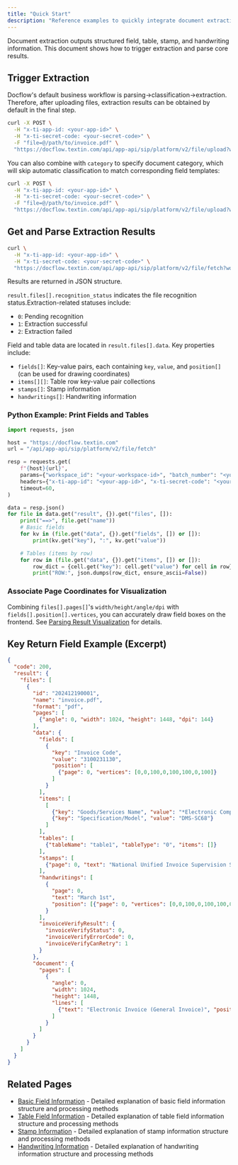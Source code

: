 ```yaml
---
title: "Quick Start"
description: "Reference examples to quickly integrate document extraction functionality with APIs"
---
```


Document extraction outputs structured field, table, stamp, and handwriting information. This document shows how to trigger extraction and parse core results.

## Trigger Extraction

Docflow's default business workflow is parsing-\>classification-\>extraction.\
Therefore, after uploading files, extraction results can be obtained by default in the final step.

<CodeGroup>

```bash curl icon=terminal wrap
curl -X POST \
  -H "x-ti-app-id: <your-app-id>" \
  -H "x-ti-secret-code: <your-secret-code>" \
  -F "file=@/path/to/invoice.pdf" \
  "https://docflow.textin.com/api/app-api/sip/platform/v2/file/upload?workspace_id=<your-workspace-id>&batch_number=<your-batch-number>"
```

</CodeGroup>

You can also combine with `category` to specify document category, which will skip automatic classification to match corresponding field templates:

<CodeGroup>

```bash curl icon=terminal wrap
curl -X POST \
  -H "x-ti-app-id: <your-app-id>" \
  -H "x-ti-secret-code: <your-secret-code>" \
  -F "file=@/path/to/invoice.pdf" \
  "https://docflow.textin.com/api/app-api/sip/platform/v2/file/upload?workspace_id=<your-workspace-id>&category=invoice"
```

</CodeGroup>

## Get and Parse Extraction Results

<CodeGroup>

```bash curl icon=terminal wrap
curl \
  -H "x-ti-app-id: <your-app-id>" \
  -H "x-ti-secret-code: <your-secret-code>" \
  "https://docflow.textin.com/api/app-api/sip/platform/v2/file/fetch?workspace_id=<your-workspace-id>&batch_number=<your-batch-number>"
```

</CodeGroup>

Results are returned in JSON structure.

`result.files[].recognition_status` indicates the file recognition status.Extraction-related statuses include:

- `0`: Pending recognition
- `1`: Extraction successful
- `2`: Extraction failed

Field and table data are located in `result.files[].data`. Key properties include:

- `fields[]`: Key-value pairs, each containing `key`, `value`, and `position[]` (can be used for drawing coordinates)
- `items[][]`: Table row key-value pair collections
- `stamps[]`: Stamp information
- `handwritings[]`: Handwriting information

### Python Example: Print Fields and Tables

```python Python icon=python lines
import requests, json

host = "https://docflow.textin.com"
url = "/api/app-api/sip/platform/v2/file/fetch"

resp = requests.get(
    f"{host}{url}",
    params={"workspace_id": "<your-workspace-id>", "batch_number": "<your-batch-number>"},
    headers={"x-ti-app-id": "<your-app-id>", "x-ti-secret-code": "<your-secret-code>"},
    timeout=60,
)

data = resp.json()
for file in data.get("result", {}).get("files", []):
    print("==>", file.get("name"))
    # Basic fields
    for kv in (file.get("data", {}).get("fields", []) or []):
        print(kv.get("key"), ":", kv.get("value"))

    # Tables (items by row)
    for row in (file.get("data", {}).get("items", []) or []):
        row_dict = {cell.get("key"): cell.get("value") for cell in row}
        print("ROW:", json.dumps(row_dict, ensure_ascii=False))
```

### Associate Page Coordinates for Visualization

Combining `files[].pages[]`'s `width/height/angle/dpi` with `fields[].position[].vertices`, you can accurately draw field boxes on the frontend. See [Parsing Result Visualization](../03-parse/visualization) for details.

## Key Return Field Example (Excerpt)

```json expandable
{
  "code": 200,
  "result": {
    "files": [
      {
        "id": "202412190001",
        "name": "invoice.pdf",
        "format": "pdf",
        "pages": [
          {"angle": 0, "width": 1024, "height": 1448, "dpi": 144}
        ],
        "data": {
          "fields": [
            {
              "key": "Invoice Code",
              "value": "3100231130",
              "position": [
                {"page": 0, "vertices": [0,0,100,0,100,100,0,100]}
              ]
            }
          ],
          "items": [
            [
              {"key": "Goods/Services Name", "value": "*Electronic Computer*Microcomputer Host"},
              {"key": "Specification/Model", "value": "DMS-SC68"}
            ]
          ],
          "tables": [
            {"tableName": "table1", "tableType": "0", "items": []}
          ],
          "stamps": [
            {"page": 0, "text": "National Unified Invoice Supervision Seal", "type": "Other", "color": "Red"}
          ],
          "handwritings": [
            {
              "page": 0,
              "text": "March 1st",
              "position": [{"page": 0, "vertices": [0,0,100,0,100,100,0,100]}]
            }
          ],
          "invoiceVerifyResult": {
            "invoiceVerifyStatus": 0,
            "invoiceVerifyErrorCode": 0,
            "invoiceVerifyCanRetry": 1
          }
        },
        "document": {
          "pages": [
            {
              "angle": 0,
              "width": 1024,
              "height": 1448,
              "lines": [
                {"text": "Electronic Invoice (General Invoice)", "position": [389,45,767,45,767,87,389,87]}
              ]
            }
          ]
        }
      }
    ]
  }
}
```

## Related Pages

- [Basic Field Information](./fields) - Detailed explanation of basic field information structure and processing methods
- [Table Field Information](./tables) - Detailed explanation of table field information structure and processing methods
- [Stamp Information](./stamps) - Detailed explanation of stamp information structure and processing methods
- [Handwriting Information](./handwritings) - Detailed explanation of handwriting information structure and processing methods